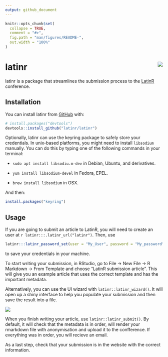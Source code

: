 ```yaml
---
output: github_document
---
```


<!-- README.md is generated from README.Rmd. Please edit that file -->

```r
knitr::opts_chunk$set(
  collapse = TRUE,
  comment = "#>",
  fig.path = "man/figures/README-",
  out.width = "100%"
)
```
# latinr <img src="man/figures/logo.png" align="right"/>

<!-- badges: start -->
<!-- badges: end -->

latinr is a package that streamlines the submission process to the  [LatinR](http://latin-r.com/) conference. 

## Installation

You can install latinr from [GitHub](https://github.com/) with:

``` r
# install.packages("devtools")
devtools::install_github("latinr/latinr")
```

Optionally, latinr can use the keyring package to safely store your credentials. In unix-based platforms, you might need to install `libsodium` manually. You can do this by typing one of the following commands in your terminal:

* `sudo apt install libsodiu.m-dev` in Debian, Ubuntu, and derivatives. 

* `yum install libsodium-devel` in  Fedora, EPEL. 

* `brew install libsodium` in OSX.

And then:
```r
install.packages("keyring")
```

## Usage

If you are going to submit an article to LatinR, you will need to create an user at `r latinr:::.latinr_url("latinr")`. Then, use

```r
latinr:::latinr_password_set(user = "My_User", password = "My_password")
```

to save your credentials in your machine. 

To start writing your submission, in RStudio, go to File -> New File -> R Markdown -> From Template and choose "LatinR submission article". This will give you an example article that uses the correct template and has the important metadata. 

Alternatively, you can use the UI wizard with `latinr::latinr_wizard()`. It will open up a shiny interface to help you populate your submission and then save the result into a file. 

![](man/figures/wizard.png)


When you finish writing your article, use `latinr::latinr_submit()`. By default, it will check that the metadata is in order, will render your rmarkdown file with anonymisation and upload it to the confference. If everything was in order, you will recieve an email. 

As a last step, check that your submission is in the website with the correct information. 

